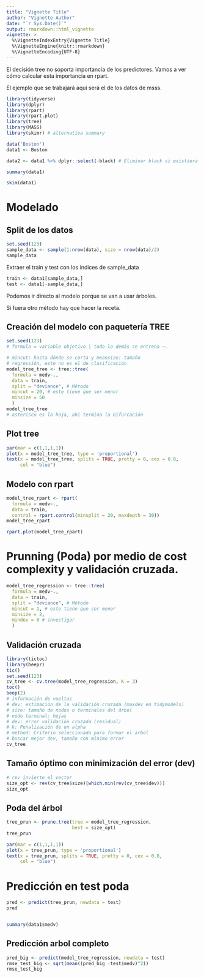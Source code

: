 ---
title: "Vignette Title"
author: "Vignette Author"
date: "`r Sys.Date()`"
output: rmarkdown::html_vignette
vignette: >
  %\VignetteIndexEntry{Vignette Title}
  %\VignetteEngine{knitr::rmarkdown}
  %\VignetteEncoding{UTF-8}
---

El decisión tree no soporta importancia de los predictores. Vamos a ver cómo calcular esta importancia en rpart.

El ejemplo que se trabajará aqui será el de los datos de msss.

```{r}
library(tidyverse)
library(dplyr)
library(rpart)
library(rpart.plot)
library(tree)
library(MASS)
library(skimr) # alternativa summary
```

```{r}
data('Boston')
data1 <- Boston 
```

```{r}
data2 <- data1 %>% dplyr::select(-black) # Eliminar black si existiera
```

```{r}
summary(data1)
```

```{r}
skim(data1)
```

# Modelado

## Split de los datos

```{r}
set.seed(123)
sample_data <- sample(1:nrow(data), size = nrow(data)/2)
sample_data
```

Extraer el train y test con los indices de sample_data

```{r}
train <- data1[sample_data,]
test <- data1[-sample_data,]
```

Podemos ir directo al modelo porque se van a usar árboles.

Si fuera otro método hay que hacer la receta.

## Creación del modelo con paquetería TREE

```{r}
set.seed(123)
# formula = variable objetivo | todo lo demás se entrena ~.

# mincut: hasta dónde se corta y meansize: tamaño
# regressión, este no es el de clasificación
model_tree_tree <- tree::tree(
  formula = medv~.,
  data = train,
  split = "deviance", # Método 
  mincut = 20, # este tiene que ser menor 
  minsize = 50
  )
model_tree_tree
# asterisco es la hoja, ahi termina la bifurcación
```

## Plot tree

```{r}
par(mar = c(1,1,1,1)) 
plot(x = model_tree_tree, type = 'proportional')
text(x = model_tree_tree, splits = TRUE, pretty = 0, cex = 0.8,
     col = "blue")
```

## Modelo con rpart

```{r}
model_tree_rpart <- rpart(
  formula = medv~.,
  data = train,
  control = rpart.control(minsplit = 20, maxdepth = 30))
model_tree_rpart
```

```{r}
rpart.plot(model_tree_rpart)
```

# Prunning (Poda) por medio de cost complexity y validación cruzada.

```{r}
model_tree_regression <- tree::tree(
  formula = medv~.,
  data = train,
  split = "deviance", # Método 
  mincut = 1, # este tiene que ser menor 
  minsize = 2,
  mindev = 0 # investigar
  )
```

## Validación cruzada

```{r}
library(tictoc)
library(beepr)
tic()
set.seed(123)
cv_tree <- cv.tree(model_tree_regression, K = 3)
toc()
beep(2)
# información de vueltas
# dev: estimación de la validación cruzada (maxdev en tidymodels)
# size: tamaño de nodos o terminales del árbol
# nodo terminal: hojas
# dev: error validación cruzada (residual)
# k: Penalización de un alpha
# method: Criterio seleccionado para formar el arbol
# buscar mejor dev, tamaño con minimo error
cv_tree
```

## Tamaño óptimo con minimización del error (dev)

```{r}
# rev invierte el vector 
size_opt <- rev(cv_tree$size)[which.min(rev(cv_tree$dev))]
size_opt
```

## Poda del árbol

```{r}
tree_prun <- prune.tree(tree = model_tree_regression,
                        best = size_opt)
tree_prun
```

```{r}
par(mar = c(1,1,1,1)) 
plot(x = tree_prun, type = 'proportional')
text(x = tree_prun, splits = TRUE, pretty = 0, cex = 0.8,
     col = "blue")
```

# Predicción en test poda

```{r}
pred <- predict(tree_prun, newdata = test)
pred
```

```{r}
```

```{r}
summary(data1$medv)
```

## Predicción arbol completo

```{r}
pred_big <- predict(model_tree_regression, newdata = test)
rmse_test_big <- sqrt(mean((pred_big -test$medv)^2))
rmse_test_big
```
